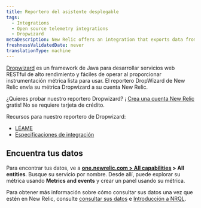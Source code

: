 ```yaml
---
title: Reportero del asistente desplegable
tags:
  - Integrations
  - Open source telemetry integrations
  - Dropwizard
metaDescription: New Relic offers an integration that exports data from your DropWizard and sends it to your New Relic account.
freshnessValidatedDate: never
translationType: machine
---
```


[Dropwizard](https://www.dropwizard.io/en/latest/) es un framework de Java para desarrollar servicios web RESTful de alto rendimiento y fáciles de operar al proporcionar instrumentación métrica lista para usar. El reportero DropWizard de New Relic envía su métrica Dropwizard a su cuenta New Relic.

¿Quieres probar nuestro reportero Dropwizard? ¡ [Crea una cuenta New Relic](https://newrelic.com/signup) gratis! No se requiere tarjeta de crédito.

Recursos para nuestro reportero de Dropwizard:

* [LÉAME](https://github.com/newrelic/dropwizard-metrics-newrelic)
* [Especificaciones de integración](https://github.com/newrelic/newrelic-exporter-specs/tree/master/dropwizard)

## Encuentra tus datos

Para encontrar tus datos, ve a <DoNotTranslate>**[one.newrelic.com > All capabilities](https://one.newrelic.com/all-capabilities) > All entities**</DoNotTranslate>. Busque su servicio por nombre. Desde allí, puede explorar su métrica usando <DoNotTranslate>**Metrics and events**</DoNotTranslate> y crear un panel usando su métrica.

Para obtener más información sobre cómo consultar sus datos una vez que estén en New Relic, consulte [consultar sus datos](/docs/using-new-relic/data/understand-data/query-new-relic-data) e [Introducción a NRQL](/docs/query-data/nrql-new-relic-query-language/getting-started/introduction-nrql).

<InstallFeedback/>